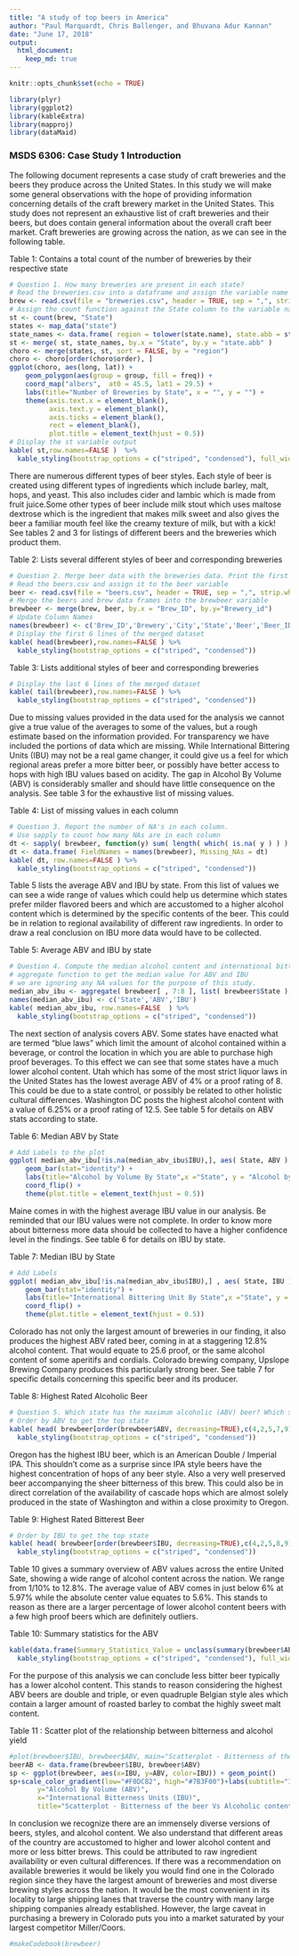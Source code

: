 ---
title: "A study of top beers in America"
author: "Paul Marquardt, Chris Ballenger, and Bhuvana Adur Kannan"
date: "June 17, 2018"
output: 
  html_document:
    keep_md: true
---

```{r setup, include=FALSE}
knitr::opts_chunk$set(echo = TRUE)

library(plyr)
library(ggplot2)
library(kableExtra)
library(mapproj)
library(dataMaid)
```

### MSDS 6306: Case Study 1 Introduction
The following document represents a case study of craft breweries and the beers they produce across the United States. In this study we will make some general observations with the hope of providing information concerning details of the craft brewery market in the United States. This study does not represent an exhaustive list of craft breweries and their beers, but does contain general information about the overall craft beer market. Craft breweries are growing across the nation, as we can see in the following table.

Table 1: Contains a total count of the number of breweries by their respective state
```{r}
# Question 1. How many breweries are present in each state?
# Read the breweries.csv into a dataframe and assign the variable name brew
brew <- read.csv(file = "breweries.csv", header = TRUE, sep = ",", strip.white = TRUE)
# Assign the count function against the State column to the variable name st
st <- count(brew, "State")
states <- map_data("state")
state_names <- data.frame( region = tolower(state.name), state.abb = state.abb)
st <- merge( st, state_names, by.x = "State", by.y = "state.abb" )
choro <- merge(states, st, sort = FALSE, by = "region")
choro <- choro[order(choro$order), ]
ggplot(choro, aes(long, lat)) +
    geom_polygon(aes(group = group, fill = freq)) +
    coord_map("albers",  at0 = 45.5, lat1 = 29.5) +
    labs(title="Number of Breweries by State", x = "", y = "") +
    theme(axis.text.x = element_blank(),
          axis.text.y = element_blank(),
          axis.ticks = element_blank(),
          rect = element_blank(),
          plot.title = element_text(hjust = 0.5))
# Display the st variable output
kable( st,row.names=FALSE )  %>%
  kable_styling(bootstrap_options = c("striped", "condensed"), full_width = F)
```

There are numerous different types of beer styles. Each style of beer is created using different types of ingredients which include barley, malt, hops, and yeast. This also includes cider and lambic which is made from fruit juice.Some other types of beer include milk stout which uses maltose dextrose which is the ingredient that makes milk sweet and also gives the beer a familiar mouth feel like the creamy texture of milk, but with a kick! See tables 2 and 3 for listings of different beers and the breweries which product them.

Table 2: Lists several different styles of beer and corresponding breweries
```{r}
# Question 2. Merge beer data with the breweries data. Print the first 6 observations and the last six observations to check the merged file. 
# Read the beers.csv and assign it to the beer variable
beer <- read.csv(file = "beers.csv", header = TRUE, sep = ",", strip.white = TRUE)
# Merge the beers and brew data frames into the brewbeer variable
brewbeer <- merge(brew, beer, by.x = "Brew_ID", by.y="Brewery_id")
# Update Column Names
names(brewbeer) <- c('Brew_ID','Brewery','City','State','Beer','Beer_ID','ABV','IBU','Style','Ounces')
# Display the first 6 lines of the merged dataset
kable( head(brewbeer),row.names=FALSE ) %>%
  kable_styling(bootstrap_options = c("striped", "condensed"))
```

Table 3: Lists additional styles of beer and corresponding breweries
```{r}
# Display the last 6 lines of the merged dataset
kable( tail(brewbeer),row.names=FALSE ) %>%
  kable_styling(bootstrap_options = c("striped", "condensed"))
``` 

Due to missing values provided in the data used for the analysis we cannot give a true value of the averages to some of the values, but a rough estimate based on the information provided. For transparency we have included the portions of data which are missing. While International Bittering Units (IBU) may not be a real game changer, it could give us a feel for which regional areas prefer a more bitter beer, or possibly have better access to hops with high IBU values based on acidity. The gap in Alcohol By Volume (ABV) is considerably smaller and should have little consequence on the analysis. See table 3 for the exhaustive list of missing values.

Table 4: List of missing values in each column
```{r}
# Question 3. Report the number of NA's in each column.
# Use sapply to count how many NAs are in each column
dt <- sapply( brewbeer, function(y) sum( length( which( is.na( y ) ) ) ) )
dt <- data.frame( FieldNames = names(brewbeer), Missing_NAs = dt)
kable( dt, row.names=FALSE ) %>%
  kable_styling(bootstrap_options = c("striped", "condensed"))
``` 

Table 5 lists the average ABV and IBU by state. From this list of values we can see a wide range of values which could help us determine which states prefer milder flavored beers and which are accustomed to a higher alcohol content which is determined by the specific contents of the beer. This could be in relation to regional availability of different raw ingredients. In order to draw a real conclusion on IBU more data would have to be collected.

Table 5: Average ABV and IBU by state
```{r}
# Question 4. Compute the median alcohol content and international bitterness
# aggregate function to get the median value for ABV and IBU
# we are ignoring any NA values for the purpose of this study.
median_abv_ibu <- aggregate( brewbeer[ , 7:8 ], list( brewbeer$State ), median, na.rm=TRUE )
names(median_abv_ibu) <- c('State','ABV','IBU')
kable( median_abv_ibu, row.names=FALSE  ) %>%
  kable_styling(bootstrap_options = c("striped", "condensed"))
``` 

The next section of analysis covers ABV. Some states have enacted what are termed "blue laws" which limit the amount of alcohol contained within a beverage, or control the location in which you are able to purchase high proof beverages. To this effect we can see that some states have a much lower alcohol content. Utah which has some of the most strict liquor laws in the United States has the lowest average ABV of 4% or a proof rating of 8. This could be due to a state control, or possibly be related to other holistic cultural differences. Washington DC posts the highest alcohol content with a value of 6.25% or a proof rating of 12.5. See table 5 for details on ABV stats according to state.

Table 6: Median ABV by State
```{r fig.height=10}
# Add Labels to the plot
ggplot( median_abv_ibu[!is.na(median_abv_ibu$IBU),], aes( State, ABV ) ) +
    geom_bar(stat="identity") +
    labs(title="Alcohol by Volume By State",x ="State", y = "Alcohol by Volume") +
    coord_flip() +
    theme(plot.title = element_text(hjust = 0.5))
```

Maine comes in with the highest average IBU value in our analysis. Be reminded that our IBU values were not complete. In order to know more about bitterness more data should be collected to have a higher confidence level in the findings. See table 6 for details on IBU by state.

Table 7: Median IBU by State
```{r fig.height=10}
# Add Labels
ggplot( median_abv_ibu[!is.na(median_abv_ibu$IBU),] , aes( State, IBU ) ) +
    geom_bar(stat="identity") +
    labs(title="International Bittering Unit By State",x ="State", y = "International Bittering Unit") +
    coord_flip() +
    theme(plot.title = element_text(hjust = 0.5))
```

Colorado has not only the largest amount of breweries in our finding, it also produces the highest ABV rated beer, coming in at a staggering 12.8% alcohol content. That would equate to 25.6 proof, or the same alcohol content of some aperitifs and cordials. Colorado brewing company, Upslope Brewing Company produces this particularly strong beer. See table 7 for specific details concerning this specific beer and its producer.

Table 8: Highest Rated Alcoholic Beer
```{r}
# Question 5. Which state has the maximum alcoholic (ABV) beer? Which state has the most bitter (IBU) beer? 
# Order by ABV to get the top state
kable( head( brewbeer[order(brewbeer$ABV, decreasing=TRUE),c(4,2,5,7,9) ], 1) ) %>%
  kable_styling(bootstrap_options = c("striped", "condensed"))
```

Oregon has the highest IBU beer, which is an American Double / Imperial IPA. This shouldn't come as a surprise since IPA style beers have the highest concentration of hops of any beer style. Also a very well preserved beer accompanying the sheer bitterness of this brew. This could also be in direct correlation of the availability of cascade hops which are almost solely produced in the state of Washington and within a close proximity to Oregon.

Table 9: Highest Rated Bitterest Beer
```{r}
# Order by IBU to get the top state
kable( head( brewbeer[order(brewbeer$IBU, decreasing=TRUE),c(4,2,5,8,9) ], 1) ) %>%
  kable_styling(bootstrap_options = c("striped", "condensed"))
``` 

Table 10 gives a summary overview of ABV values across the entire United Sate, showing a wide range of alcohol content across the nation. We range from 1/10% to 12.8%. The average value of ABV comes in just below 6% at 5.97% while the absolute center value equates to 5.6%. This stands to reason as there are a larger percentage of lower alcohol content beers with a few high proof beers which are definitely outliers.

Table 10: Summary statistics for the ABV
```{r}
kable(data.frame(Summary_Statistics_Value = unclass(summary(brewbeer$ABV))))%>%
  kable_styling(bootstrap_options = c("striped", "condensed"), full_width = F)
``` 

For the purpose of this analysis we can conclude less bitter beer typically has a lower alcohol content. This stands to reason considering the highest ABV beers are double and triple, or even quadruple Belgian style ales which contain a larger amount of roasted barley to combat the highly sweet malt content.

Table 11 : Scatter plot of the relationship between bitterness and alcohol yield
```{r}
#plot(brewbeer$IBU, brewbeer$ABV, main="Scatterplot - Bitterness of the beer Vs Alcoholic content",xlab="International Bitterness Units (IBU)", ylab=" Alcohol By Volume (ABV)", pch=19)
beerAB <- data.frame(brewbeer$IBU, brewbeer$ABV)
sp <- ggplot(brewbeer, aes(x=IBU, y=ABV, color=IBU)) + geom_point()
sp+scale_color_gradient(low="#F0DC82", high="#7B3F00")+labs(subtitle="IBU Vs ABV", 
       y="Alcohol By Volume (ABV)", 
       x="International Bitterness Units (IBU)", 
       title="Scatterplot - Bitterness of the beer Vs Alcoholic content")

``` 

In conclusion we recognize there are an immensely diverse versions of beers, styles, and alcohol content. We also understand that different areas of the country are accustomed to higher and lower alcohol content and more or less bitter brews. This could be attributed to raw ingredient availability or even cultural differences. If there was a recommendation on available breweries it would be likely you would find one in the Colorado region since they have the largest amount of breweries and most diverse brewing styles across the nation. It would be the most convenient in its locality to large shipping lanes that traverse the country with many large shipping companies already established. However, the large caveat in purchasing a brewery in Colorado puts you into a market saturated by your largest competitor Miller/Coors.


```{r}
#makeCodebook(brewbeer)
```